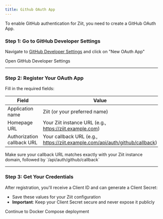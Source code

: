 ```yaml
---
title: Github OAuth App
---
```


To enable GitHub authentication for Ziit, you need to create a GitHub OAuth App.

### Step 1: Go to GitHub Developer Settings

Navigate to [GitHub Developer Settings](https://github.com/settings/developers) and click on "New OAuth App"

<Cards>
  <Card 
    title="GitHub Developer Settings" 
    href="https://github.com/settings/developers"
  >
    Open GitHub Developer Settings
  </Card>
</Cards>

---

### Step 2: Register Your OAuth App

Fill in the required fields:

| Field | Value |
|-------|-------|
| Application name | Ziit (or your preferred name) |
| Homepage URL | Your Ziit instance URL (e.g., https://ziit.example.com) |
| Authorization callback URL | Your callback URL (e.g., https://ziit.example.com/api/auth/github/callback) |

<Callout type="info" title="Callback URL Format">
  Make sure your callback URL matches exactly with your Ziit instance domain, followed by `/api/auth/github/callback`
</Callout>

---

### Step 3: Get Your Credentials

After registration, you'll receive a Client ID and can generate a Client Secret:

- Save these values for your Ziit configuration
- **Important**: Keep your Client Secret secure and never expose it publicly

<Cards>
  <Card 
    title="Docker Compose Setup" 
    href="./docker-compose"
  >
    Continue to Docker Compose deployment
  </Card>
</Cards>
